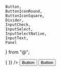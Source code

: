     Button,
    ButtonIconRound,
    ButtonIconSquare,
    Divider,
    InputCheck,
    InputSelect,
    InputSelectNative,
    InputText,
    Panel
} from "@";

<Meta title="Index"/>

<Unstyled>
    <div className={'sb-page'}>
        <div className={'flex flex-col mx-auto w-[400px] gap-12'}>
            <Panel>
                <InputText
                    label={'Label'}
                    description={'Some description'}
                />
                <Divider/>
                <InputText
                    label={'Label'}
                    description={'Some description'}
                    error={'This field is required'}
                />
                <Divider/>
                <InputText
                    placeholder={'Search ...'}
                    Icon={IconSearch}
                />
                <Divider/>
                <InputSelectNative
                    label={'Select (native)'}
                    value={''}
                    options={[
                        {label: '- Select -', value: '', disabled: true},
                        {label: 'Option 1', value: 'option1'},
                        {label: 'Option 2', value: 'option2'},
                        {label: 'Option 3', value: 'option3'},
                    ]}
                />
                <Divider/>
                <InputSelect
                    label={'Select'}
                    value={'option1'}
                    options={[
                        {label: '- Select -', value: '', disabled: true},
                        {label: 'Option 1', value: 'option1'},
                        {label: 'Option 2', value: 'option2'},
                        {label: 'Option 3', value: 'option3'},
                    ]}
                    onChange={() => {
                    }}
                />
                <Divider/>
                <InputCheck />
                <Divider/>
                <Button>Button</Button>
                <Divider/>
                <Button variant={"black"}>Button</Button>
                <Divider/>
                <div className={'flex flex-row gap-3 items-center'}>
                    <ButtonIconSquare
                        Icon={IconSettingsFilled}
                        size={'sm'}
                    />
                    <ButtonIconSquare
                        variant={'primary'}
                        Icon={IconSettingsFilled}
                        size={'sm'}
                    />
                    <ButtonIconSquare
                        variant={'black'}
                        Icon={IconSettingsFilled}
                        size={'sm'}
                    />
                    <ButtonIconSquare
                        variant={'transparent'}
                        Icon={IconSettingsFilled}
                        size={'sm'}
                    />
                </div>
                <Divider/>
                <div className={'flex flex-row gap-3 items-center'}>
                    <ButtonIconSquare
                        Icon={IconSettingsFilled}
                        size={'md'}
                    />
                    <ButtonIconSquare
                        variant={'primary'}
                        Icon={IconSettingsFilled}
                        size={'md'}
                    />
                    <ButtonIconSquare
                        variant={'black'}
                        Icon={IconSettingsFilled}
                        size={'md'}
                    />
                    <ButtonIconSquare
                        variant={'transparent'}
                        Icon={IconSettingsFilled}
                        size={'md'}
                    />
                </div>
                <Divider/>
                <div className={'flex flex-row gap-3 items-center'}>
                    <ButtonIconSquare
                        Icon={IconSettingsFilled}
                        size={'lg'}
                    />
                    <ButtonIconSquare
                        variant={'primary'}
                        Icon={IconSettingsFilled}
                        size={'lg'}
                    />
                    <ButtonIconSquare
                        variant={'black'}
                        Icon={IconSettingsFilled}
                        size={'lg'}
                    />
                    <ButtonIconSquare
                        variant={'transparent'}
                        Icon={IconSettingsFilled}
                        size={'lg'}
                    />
                </div>
                <Divider/>
                <div className={'flex flex-row gap-3 items-center'}>
                    <ButtonIconRound
                        Icon={IconSettingsFilled}
                        size={'sm'}
                    />
                    <ButtonIconRound
                        variant={'primary'}
                        Icon={IconSettingsFilled}
                        size={'sm'}
                    />
                    <ButtonIconRound
                        variant={'black'}
                        Icon={IconSettingsFilled}
                        size={'sm'}
                    />
                    <ButtonIconRound
                        variant={'transparent'}
                        Icon={IconSettingsFilled}
                        size={'sm'}
                    />
                </div>
                <Divider/>
                <div className={'flex flex-row gap-3 items-center'}>
                    <ButtonIconRound
                        Icon={IconSettingsFilled}
                        size={'md'}
                    />
                    <ButtonIconRound
                        variant={'primary'}
                        Icon={IconSettingsFilled}
                        size={'md'}
                    />
                    <ButtonIconRound
                        variant={'black'}
                        Icon={IconSettingsFilled}
                        size={'md'}
                    />
                    <ButtonIconRound
                        variant={'transparent'}
                        Icon={IconSettingsFilled}
                        size={'md'}
                    />
                </div>
                <Divider/>
                <div className={'flex flex-row gap-3 items-center'}>
                    <ButtonIconRound
                        Icon={IconSettingsFilled}
                        size={'lg'}
                    />
                    <ButtonIconRound
                        variant={'primary'}
                        Icon={IconSettingsFilled}
                        size={'lg'}
                    />
                    <ButtonIconRound
                        variant={'black'}
                        Icon={IconSettingsFilled}
                        size={'lg'}
                    />
                    <ButtonIconRound
                        variant={'transparent'}
                        Icon={IconSettingsFilled}
                        size={'lg'}
                    />
                </div>
            </Panel>
        </div>
    </div>
</Unstyled>